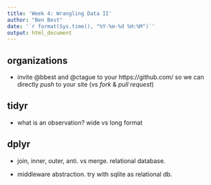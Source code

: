 ```yaml
---
title: 'Week 4: Wrangling Data II'
author: "Ben Best"
date: '`r format(Sys.time(), "%Y-%m-%d %H:%M")`'
output: html_document
---
```


## organizations

- invite @bbest and @ctague to your https://github.com/<organization> so we can directly _push_ to your site (vs _fork_ & _pull request_)

## tidyr

- what is an observation? wide vs long format

## dplyr

- join, inner, outer, anti. vs merge. relational database.

- middleware abstraction. try with sqlite as relational db.

